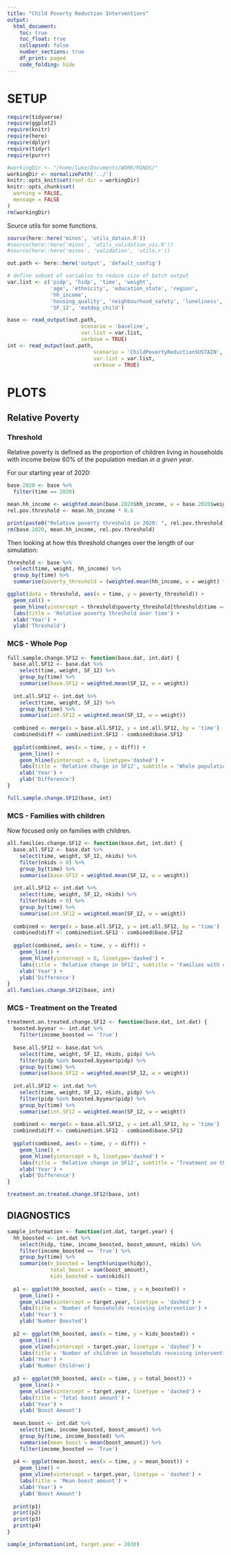 ```yaml
---
title: "Child Poverty Reduction Interventions"
output:
  html_document:
    toc: true
    toc_float: true
    collapsed: false
    number_sections: true
    df_print: paged
    code_folding: hide
---
```


# SETUP

```r

require(tidyverse)
require(ggplot2)
require(knitr)
require(here)
require(dplyr)
require(tidyr)
require(purrr)

#workingDir <- "/home/luke/Documents/WORK/MINOS/"
workingDir <- normalizePath('../')
knitr::opts_knit$set(root.dir = workingDir)
knitr::opts_chunk$set(
  warning = FALSE,
  message = FALSE
)
rm(workingDir)
```

Source utils for some functions.

```r
source(here::here('minos', 'utils_datain.R'))
#source(here::here('minos', 'utils_validation_vis.R'))
#source(here::here('minos', 'validation', 'utils.r'))
```


```r
out.path <- here::here('output', 'default_config')

# define subset of variables to reduce size of batch output
var.list <- c('pidp', 'hidp', 'time', 'weight', 
              'age', 'ethnicity', 'education_state', 'region', 
              'hh_income',
              'housing_quality', 'neighbourhood_safety', 'loneliness', 'ncigs', 'nutrition_quality', 'financial_situation', 'urban', 'housing_tenure',
              'SF_12', 'matdep_child')

base <- read_output(out.path, 
                        scenario = 'baseline', 
                        var.list = var.list,
                        verbose = TRUE)
int <- read_output(out.path, 
                            scenario = 'ChildPovertyReductionSUSTAIN', 
                            var.list = var.list,
                            verbose = TRUE)
```

# PLOTS

## Relative Poverty

### Threshold

Relative poverty is defined as the proportion of children living in households with income below 60% of the population median *in a given year*.

For our starting year of 2020:

```r
base.2020 <- base %>%
  filter(time == 2020)

mean.hh_income <- weighted.mean(base.2020$hh_income, w = base.2020$weight)
rel.pov.threshold <- mean.hh_income * 0.6

print(paste0("Relative poverty threshold in 2020: ", rel.pov.threshold))
rm(base.2020, mean.hh_income, rel.pov.threshold)
```

Then looking at how this threshold changes over the length of our simulation:

```r
threshold <- base %>%
  select(time, weight, hh_income) %>%
  group_by(time) %>%
  summarise(poverty_threshold = (weighted.mean(hh_income, w = weight) * 0.6))

ggplot(data = threshold, aes(x = time, y = poverty_threshold)) +
  geom_col() +
  geom_hline(yintercept = threshold$poverty_threshold[threshold$time == 2020], linetype='dashed') +
  labs(title = 'Relative poverty threshold over time') +
  xlab('Year') +
  ylab('Threshold')
```

### MCS - Whole Pop

```r
full.sample.change.SF12 <- function(base.dat, int.dat) {
  base.all.SF12 <- base.dat %>%
    select(time, weight, SF_12) %>%
    group_by(time) %>%
    summarise(base.SF12 = weighted.mean(SF_12, w = weight))
  
  int.all.SF12 <- int.dat %>%
    select(time, weight, SF_12) %>%
    group_by(time) %>%
    summarise(int.SF12 = weighted.mean(SF_12, w = weight))
  
  combined <- merge(x = base.all.SF12, y = int.all.SF12, by = 'time')
  combined$diff <- combined$int.SF12 - combined$base.SF12
  
  ggplot(combined, aes(x = time, y = diff)) +
    geom_line() +
    geom_hline(yintercept = 0, linetype='dashed') +
    labs(title = 'Relative change in SF12', subtitle = 'Whole population') +
    xlab('Year') +
    ylab('Difference')
}

full.sample.change.SF12(base, int)
```

### MCS - Families with children

Now focused only on families with children.
 
```r
all.families.change.SF12 <- function(base.dat, int.dat) {
  base.all.SF12 <- base.dat %>%
    select(time, weight, SF_12, nkids) %>%
    filter(nkids > 0) %>%
    group_by(time) %>%
    summarise(base.SF12 = weighted.mean(SF_12, w = weight))
  
  int.all.SF12 <- int.dat %>%
    select(time, weight, SF_12, nkids) %>%
    filter(nkids > 0) %>%
    group_by(time) %>%
    summarise(int.SF12 = weighted.mean(SF_12, w = weight))
  
  combined <- merge(x = base.all.SF12, y = int.all.SF12, by = 'time')
  combined$diff <- combined$int.SF12 - combined$base.SF12
  
  ggplot(combined, aes(x = time, y = diff)) +
    geom_line() +
    geom_hline(yintercept = 0, linetype='dashed') +
    labs(title = 'Relative change in SF12', subtitle = 'Families with children') +
    xlab('Year') +
    ylab('Difference')
}
all.families.change.SF12(base, int)
```

### MCS - Treatment on the Treated

```r
treatment.on.treated.change.SF12 <- function(base.dat, int.dat) {
  boosted.byyear <- int.dat %>%
    filter(income_boosted == 'True')
  
  base.all.SF12 <- base.dat %>%
    select(time, weight, SF_12, nkids, pidp) %>%
    filter(pidp %in% boosted.byyear$pidp) %>%
    group_by(time) %>%
    summarise(base.SF12 = weighted.mean(SF_12, w = weight))
  
  int.all.SF12 <- int.dat %>%
    select(time, weight, SF_12, nkids, pidp) %>%
    filter(pidp %in% boosted.byyear$pidp) %>%
    group_by(time) %>%
    summarise(int.SF12 = weighted.mean(SF_12, w = weight))
  
  combined <- merge(x = base.all.SF12, y = int.all.SF12, by = 'time')
  combined$diff <- combined$int.SF12 - combined$base.SF12
  
  ggplot(combined, aes(x = time, y = diff)) +
    geom_line() +
    geom_hline(yintercept = 0, linetype='dashed') +
    labs(title = 'Relative change in SF12', subtitle = 'Treatment on the treated') +
    xlab('Year') +
    ylab('Difference')
}

treatment.on.treated.change.SF12(base, int)
```


## DIAGNOSTICS

```r
sample_information <- function(int.dat, target.year) {
  hh_boosted <- int.dat %>%
    select(hidp, time, income_boosted, boost_amount, nkids) %>%
    filter(income_boosted == 'True') %>%
    group_by(time) %>%
    summarise(n_boosted = length(unique(hidp)),
              total_boost = sum(boost_amount),
              kids_boosted = sum(nkids))
  
  p1 <- ggplot(hh_boosted, aes(x = time, y = n_boosted)) +
    geom_line() +
    geom_vline(xintercept = target.year, linetype = 'dashed') +
    labs(title = 'Number of households receiving intervention') +
    xlab('Year') +
    ylab('Number Boosted')
  
  p2 <- ggplot(hh_boosted, aes(x = time, y = kids_boosted)) +
    geom_line() +
    geom_vline(xintercept = target.year, linetype = 'dashed') +
    labs(title = 'Number of children in households receiving intervention') +
    xlab('Year') +
    ylab('Number Children')
  
  p3 <- ggplot(hh_boosted, aes(x = time, y = total_boost)) +
    geom_line() +
    geom_vline(xintercept = target.year, linetype = 'dashed') +
    labs(title = 'Total boost amount') +
    xlab('Year') +
    ylab('Boost Amount')
  
  mean.boost <- int.dat %>%
    select(time, income_boosted, boost_amount) %>%
    group_by(time, income_boosted) %>%
    summarise(mean_boost = mean(boost_amount)) %>%
    filter(income_boosted == 'True')
  
  p4 <- ggplot(mean.boost, aes(x = time, y = mean_boost)) +
    geom_line() +
    geom_vline(xintercept = target.year, linetype = 'dashed') +
    labs(title = 'Mean boost amount') +
    xlab('Year') +
    ylab('Boost Amount')
  
  print(p1)
  print(p2)
  print(p3)
  print(p4)
}

sample_information(int, target.year = 2030)
```



```r

```

